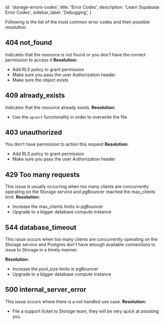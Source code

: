 
  id: 'storage-errors-codes',
  title: 'Error Codes',
  description: 'Learn Supabase Error Codes',
  sidebar_label: 'Debugging',
}

Following is the list of the most common error codes and their possible resolution:

## 404 not_found
Indicates that the resource is not found or you don't have the correct permission to access it
**Resolution:**
- Add RLS policy to grant permission
- Make sure you pass the user Authorization header
- Make sure the object exists

## 409 already_exists
Indicates that the resource already exists.
**Resolution:**
- Use the `upsert` functionality in order to overwrite the file

## 403 unauthorized
You don't have permission to action this request
**Resolution:**
- Add RLS policy to grant permission
- Make sure you pass the user Authorization header

## 429 Too many requests
This issue is usually occurring when too many clients are concurrently operating on the Storage service and pgBouncer reached the max_clients limit.
**Resolution:**
 - Increase the max_clients limits in pgBouncer
 - Upgrade to a bigger database compute instance

## 544 database_timeout
This issue occurs when too many clients are concurrently operating on the Storage service and Postgres don't have enough available connections to issue to Storage in a timely manner.

**Resolution:**
 - Increase the pool_size limits in pgBouncer
 - Upgrade to a bigger database compute instance

## 500 internal_server_error
This issue occurs where there is a not handled use case.
**Resolution:**
- File a support ticket to Storage team, they will be very quick at assisting you.

